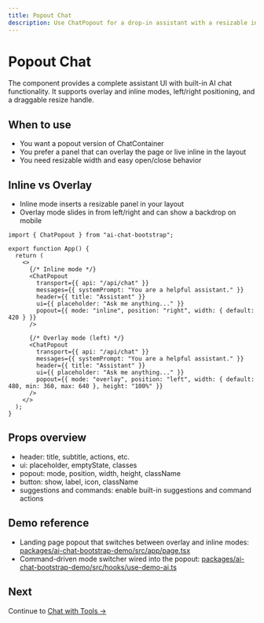 ```yaml
---
title: Popout Chat
description: Use ChatPopout for a drop-in assistant with a resizable inline or overlay panel.
---
```



# Popout Chat

The <API name="ChatPopout" /> component provides a complete assistant UI with built-in AI chat functionality. It supports overlay and inline modes, left/right positioning, and a draggable resize handle.

<PopoutDocsBlock />

## When to use

- You want a popout version of ChatContainer
- You prefer a panel that can overlay the page or live inline in the layout
- You need resizable width and easy open/close behavior

## Inline vs Overlay

- Inline mode inserts a resizable panel in your layout
- Overlay mode slides in from left/right and can show a backdrop on mobile

```tsx
import { ChatPopout } from "ai-chat-bootstrap";

export function App() {
  return (
    <>
      {/* Inline mode */}
      <ChatPopout
        transport={{ api: "/api/chat" }}
        messages={{ systemPrompt: "You are a helpful assistant." }}
        header={{ title: "Assistant" }}
        ui={{ placeholder: "Ask me anything..." }}
        popout={{ mode: "inline", position: "right", width: { default: 420 } }}
      />

      {/* Overlay mode (left) */}
      <ChatPopout
        transport={{ api: "/api/chat" }}
        messages={{ systemPrompt: "You are a helpful assistant." }}
        header={{ title: "Assistant" }}
        ui={{ placeholder: "Ask me anything..." }}
        popout={{ mode: "overlay", position: "left", width: { default: 480, min: 360, max: 640 }, height: "100%" }}
      />
    </>
  );
}
```

## Props overview

- header: title, subtitle, actions, etc.
- ui: placeholder, emptyState, classes
- popout: mode, position, width, height, className
- button: show, label, icon, className
- suggestions and commands: enable built-in suggestions and command actions

## Demo reference

- Landing page popout that switches between overlay and inline modes: [packages/ai-chat-bootstrap-demo/src/app/page.tsx](https://github.com/knifeyspoony/ai-chat-bootstrap/blob/main/packages/ai-chat-bootstrap-demo/src/app/page.tsx)
- Command-driven mode switcher wired into the popout: [packages/ai-chat-bootstrap-demo/src/hooks/use-demo-ai.ts](https://github.com/knifeyspoony/ai-chat-bootstrap/blob/main/packages/ai-chat-bootstrap-demo/src/hooks/use-demo-ai.ts)

## Next

Continue to [Chat with Tools →](/chat/chat-with-tools)
